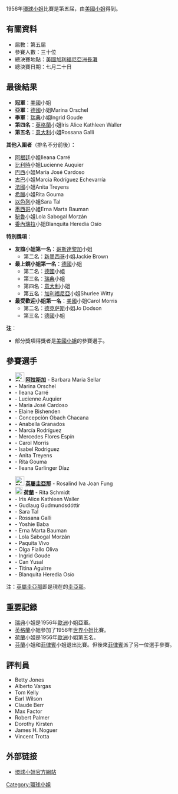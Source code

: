 1956年[[環球小姐|環球小姐]]比賽是第五届，由[[美國小姐|美國小姐]]{{Link-en|卡羅爾·莫里斯|Ileana Carré}}得到。

== 有關資料 ==
*届數：第五届
*參賽人數：三十位
*總決賽地點：[[美國|美國]][[加利福尼亞洲|加利福尼亞洲]][[長灘_(加利福尼亞州)|長灘]]
*總決賽日期：七月二十日

== 最後結果 ==
*'''冠軍'''：[[美國|美國]]小姐{{Link-en|卡羅爾·莫里斯|Ileana Carré}}
*'''亞軍'''：[[德國|德國]]小姐Marina Orschel 
*'''季軍'''：[[瑞典|瑞典]]小姐Ingrid Goude 
*'''第四名'''：[[英格蘭|英格蘭]]小姐Iris Alice Kathleen Waller 
*'''第五名'''：[[意大利|意大利]]小姐Rossana Galli

'''其他入圍者'''（排名不分前後）：
*[[阿根廷|阿根廷]]小姐Ileana Carré
*[[比利時|比利時]]小姐Lucienne Auquier
*[[巴西|巴西]]小姐Maria José Cardoso
*[[古巴|古巴]]小姐Marcia Rodríguez Echevarría
*[[法國|法國]]小姐Anita Treyens
*[[希臘|希臘]]小姐Rita Gouma
*[[以色列|以色列]]小姐Sara Tal
*[[墨西哥|墨西哥]]小姐Erna Marta Bauman
*[[秘魯|秘魯]]小姐Lola Sabogal Morzán
*[[委內瑞拉|委內瑞拉]]小姐Blanquita Heredia Osío 

'''特別獎項'''：
*'''友誼小姐第一名'''：[[哥斯達黎加|哥斯達黎加]]小姐
**第二名：[[新墨西哥|新墨西哥]]小姐Jackie Brown
*'''最上鏡小姐第一名'''：[[德國|德國]]小姐
**第二名：[[德國|德國]]小姐
**第三名：[[瑞典|瑞典]]小姐
**第四名：[[意大利|意大利]]小姐
**第五名：[[加利福尼亞|加利福尼亞]]小姐Shurlee Witty
*'''最受歡迎小姐第一名'''：[[美國|美國]]小姐Carol Morris
**第二名：[[德克萨斯|德克萨斯]]小姐Jo Dodson
**第三名：[[德國|德國]]小姐

'''注'''：
*部分獎項得獎者是[[美國小姐|美國小姐]]的參賽選手。

== 參賽選手 ==

{{col-begin}}
{{col-2}}
*'''[[File:Flag_of_Alaska.svg|25px]] [[阿拉斯加|阿拉斯加]]''' - Barbara Maria Sellar
*'''{{DEU}}''' - Marina Orschel 
*'''{{ARG}}''' - Ileana Carré 
*'''{{BEL}}''' - Lucienne Auquier 
*'''{{BRA}}''' - Maria José Cardoso
*'''{{CAN|1868-1957}}''' - Elaine Bishenden
*'''{{CHL}}''' - Concepción Obach Chacana
*'''{{CRI}}''' - Anabella Granados 
*'''{{CUB}}''' - Marcía Rodríguez 
*'''{{ECU}}''' - Mercedes Flores Espín
*'''{{USA}}''' - Carol Morris
*'''{{PHL}}''' - Isabel Rodriguez
*'''{{FRA}}''' - Anita Treyens 
*'''{{GRC|1828-1978}}''' - Rita Gouma 
*'''{{GTM}}''' - Ileana Garlinger Díaz
{{col-2}}
*'''[[File:Flag_of_Guyana.svg|25px]] [[英屬圭亞那|英屬圭亞那]]''' - Rosalind Iva Joan Fung
*'''[[File:Flag_of_the_Netherlands.svg|20px]] [[荷蘭|荷蘭]]''' - Rita Schmidt
*'''{{ENG}}''' - Iris Alice Kathleen Waller 
*'''{{ISL}}''' - Gudlaug Gudmundsdóttir
*'''{{ISR}}''' - Sara Tal 
*'''{{ITA}}''' - Rossana Galli 
*'''{{JPN}}''' - Yoshie Baba
*'''{{MEX}}''' - Erna Marta Bauman 
*'''{{PER}}''' - Lola Sabogal Morzán 
*'''{{PRI}}''' - Paquita Vivo
*'''{{DOM}}''' - Olga Fiallo Oliva
*'''{{SWE}}''' - Ingrid Goude 
*'''{{TUR}}''' - Can Yusal
*'''{{URY}}''' - Titina Aguirre
*'''{{VEN}}''' - Blanquita Heredia Osío 
{{col-end}}


注：[[英屬圭亞那|英屬圭亞那]]即是現在的[[圭亞那|圭亞那]]。

== 重要記錄 ==
*[[瑞典|瑞典]]小姐是1956年[[歐洲|歐洲]]小姐亞軍。
*[[英格蘭|英格蘭]]小姐參加了1956年[[世界小姐|世界小姐]]比賽。
*[[荷蘭|荷蘭]]小姐是1956年[[歐洲|歐洲]]小姐第五名。
*[[芬蘭|芬蘭]]小姐和[[菲律賓|菲律賓]]小姐退出比賽。但後來[[菲律賓|菲律賓]]派了另一位選手參賽。

== 評判員 ==
*Betty Jones
*Alberto Vargas
*Tom Kelly
*Earl Wilson
*Claude Berr
*Max Factor
*Robert Palmer
*Dorothy Kirsten
*James H. Noguer
*Vincent Trotta

== 外部链接 ==

* [http://www.missuniverse.com 環球小姐官方網站]{{Wayback|url=http://www.missuniverse.com/ |date=20110225132231 }}

{{Miss Universe}}

[[Category:環球小姐|Category:環球小姐]]